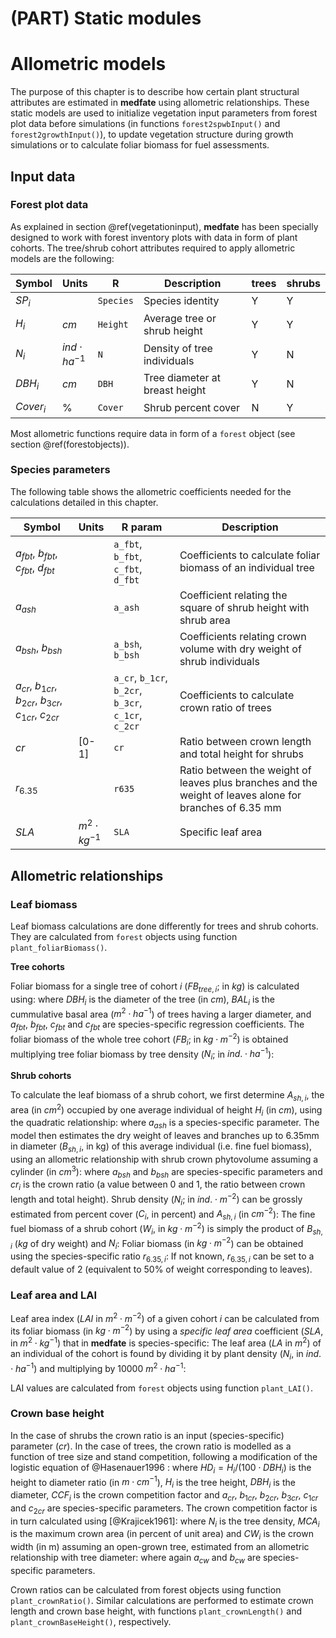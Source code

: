 # (PART) Static modules {-}


# Allometric models {#allometricmodels}

The purpose of this chapter is to describe how certain plant structural attributes are estimated in **medfate** using allometric relationships. These static models are used to initialize vegetation input parameters from forest plot data before simulations (in functions `forest2spwbInput()` and `forest2growthInput()`), to update vegetation structure during growth simulations or to calculate foliar biomass for fuel assessments. 

## Input data

### Forest plot data

As explained in section \@ref(vegetationinput), **medfate** has been specially designed to work with forest inventory plots with data in form of plant cohorts. The tree/shrub cohort attributes required to apply allometric models are the following:

| Symbol | Units | R  | Description                        | trees | shrubs |
|--------|-------|----| ------------------------------------|-----|-----|
| $SP_i$  |  | `Species` | Species identity |  Y  |  Y  |
| $H_i$  | $cm$  | `Height` | Average tree or shrub height |  Y  |  Y  |
| $N_i$ | $ind · ha^{-1}$ | `N` | Density of tree individuals | Y | N |
| $DBH_i$ | $cm$ | `DBH` | Tree diameter at breast height | Y | N |
| $Cover_i$ | % | `Cover` | Shrub percent cover | N | Y |

Most allometric functions require data in form of a `forest` object (see section \@ref(forestobjects)).

### Species parameters

The following table shows the allometric coefficients needed for the calculations detailed in this chapter.

| Symbol       | Units | R param       | Description                      |
|--------------|-------|---------------|----------------------------------|
| $a_{fbt}$, $b_{fbt}$, $c_{fbt}$, $d_{fbt}$ | | `a_fbt`, `b_fbt`, `c_fbt`, `d_fbt` | Coefficients to calculate foliar biomass of an individual tree  |
| $a_{ash}$ | | `a_ash` | Coefficient relating the square of shrub height with shrub area |
| $a_{bsh}$, $b_{bsh}$ | | `a_bsh`, `b_bsh` | Coefficients relating crown volume with dry weight of shrub individuals |
| $a_{cr}$, $b_{1cr}$, $b_{2cr}$, $b_{3cr}$, $c_{1cr}$, $c_{2cr}$ | | `a_cr`, `b_1cr`, `b_2cr`, `b_3cr`, `c_1cr`, `c_2cr` | Coefficients to calculate crown ratio of trees |
| $cr$ | [0-1] | `cr` | Ratio between crown length and total height for shrubs |
| $r_{6.35}$ | | `r635` | Ratio between the weight of leaves plus branches and the weight of leaves alone for branches of 6.35 mm |
| $SLA$  | $m^2 \cdot kg^{-1}$ | `SLA` | Specific leaf area |

## Allometric relationships

### Leaf biomass 

Leaf biomass calculations are done differently for trees and shrub cohorts. They are calculated from `forest` objects using function `plant_foliarBiomass()`.

**Tree cohorts**

Foliar biomass for a single tree of cohort $i$ ($FB_{tree,i}$; in $kg$) is calculated using:
\begin{equation}
FB_{tree,i} = a_{fbt} \cdot DBH_{i}^{b_{fbt}}\cdot e^{c_{fbt}\cdot BAL_i} \cdot DBH_{i}^{d_{fbt} \cdot BA_{sup}}
(\#eq:onetreefoliarbiomass)
\end{equation}
where $DBH_{i}$ is the diameter of the tree (in $cm$), $BAL_i$ is the cummulative basal area ($m^2\cdot ha^{-1}$) of trees having a larger diameter, and $a_{fbt}$, $b_{fbt}$, $c_{fbt}$ and $c_{fbt}$ are species-specific regression coefficients. The foliar biomass of the whole tree cohort ($FB_{i}$; in $kg\cdot m^{-2}$) is obtained multiplying tree foliar biomass by tree density  ($N_{i}$; in $ind.\cdot ha^{-1}$):
\begin{equation}
FB_{i} = FB_{tree,i}\cdot (N_{i}/10000)
(\#eq:treefoliarbiomass)
\end{equation}

**Shrub cohorts**

To calculate the leaf biomass of a shrub cohort, we first determine $A_{sh,i}$, the area (in $cm^2$) occupied by one average individual of height $H_{i}$ (in $cm$), using the quadratic relationship: 
\begin{equation}
A_{sh,i} = a_{ash} \cdot H_{i}^2
\end{equation}
where $a_{ash}$ is a species-specific parameter. The model then estimates the dry weight of leaves and branches up to 6.35mm in diameter ($B_{sh,i}$, in kg) of this average individual (i.e. fine fuel biomass), using an allometric relationship with shrub crown phytovolume assuming a cylinder (in $cm^3$):
\begin{equation}
B_{sh,i} = a_{bsh} \cdot (A_{sh,i}\cdot H_{i}\cdot cr_i)^{b_{bsh}}
\end{equation}
where $a_{bsh}$ and $b_{bsh}$ are species-specific parameters and $cr_i$ is the crown ratio (a value between 0 and 1, the ratio between crown length and total height). Shrub density ($N_{i}$; in $ind.\cdot m^{-2}$) can be grossly estimated from percent cover ($C_{i}$, in percent) and $A_{sh,i}$ (in $cm^{-2}$):
\begin{equation}
N_{i} = \frac{C_{i}/100}{A_{sh,i}/10000}
\end{equation}
The fine fuel biomass of a shrub cohort ($W_{i}$, in $kg \cdot m^{-2}$) is simply the product of $B_{sh,i}$ ($kg$ of dry weight) and $N_{i}$:
\begin{equation}
W_{i} =  B_{sh,i} \cdot N_{i}
(\#eq:shrubloading)
\end{equation}
Foliar biomass (in $kg \cdot m^{-2}$) can be obtained using the species-specific ratio $r_{6.35,i}$:
\begin{equation}
FB_{i} =  W_{i}/r_{6.35, i}
(\#eq:shrubfoliarbiomass)
\end{equation}
If not known, $r_{6.35,i}$ can be set to a default value of 2 (equivalent to 50% of weight corresponding to leaves).


### Leaf area and LAI
Leaf area index ($LAI$ in $m^2 \cdot m^{-2}$) of a given cohort $i$ can be calculated from its foliar biomass (in $kg \cdot m^{-2}$) by using a *specific leaf area* coefficient ($SLA$, in $m^2 \cdot kg^{-1}$) that in **medfate** is species-specific:
\begin{equation}
LAI_{i} =  FB_{i} \cdot SLA
\end{equation}
The leaf area ($LA$ in $m^2$) of an individual of the cohort is found by dividing it by plant density ($N_i$, in $ind.\cdot ha^{-1}$) and multiplying by 10000 $m^2 \cdot ha^{-1}$:
\begin{equation}
LA_{i} =  10000 \cdot LAI_{i} / N_{i}
\end{equation}

LAI values are calculated from `forest` objects using function `plant_LAI()`.

### Crown base height {#crownbaseheight}


In the case of shrubs the crown ratio is an input (species-specific) parameter ($cr$). In the case of trees, the crown ratio is modelled as a function of tree size and stand competition, following a modification of the logistic equation of @Hasenauer1996 :
\begin{equation}
CR_i = \frac{1}{1+e^{-(a_{cr}+b_{1cr}\cdot HD_i +b_{2cr} \cdot (H_i/100)+b_{3cr} \cdot DBH_i^2+c_{1cr} \cdot BAL_i + c_{2cr} \cdot ln(CCF_i))}}
(\#eq:treecrownratio)
\end{equation}
where $HD_i = H_i/(100\cdot DBH_i)$ is the height to diameter ratio (in $m\cdot cm^{-1}$), $H_i$ is the tree height, $DBH_i$ is the diameter, $CCF_i$ is the crown competition factor and $a_{cr}$, $b_{1cr}$, $b_{2cr}$, $b_{3cr}$, $c_{1cr}$ and $c_{2cr}$ are species-specific parameters. The crown competition factor is in turn calculated using [@Krajicek1961]:
\begin{equation}
CCF_i = \sum_{i}{N_i \cdot MCA_i}= \sum_{i}{N_i \cdot \pi \cdot (CW_i/2)^2/100}
\end{equation}
where $N_i$ is the tree density, $MCA_i$ is the maximum crown area (in percent of unit area) and $CW_i$ is the crown width (in m) assuming an open-grown tree, estimated from an allometric relationship with tree diameter:
\begin{equation}
CW_i = a_{cw}\cdot DBH_i^{b_{cw}} 
\end{equation}
where again $a_{cw}$ and $b_{cw}$ are species-specific parameters. 

Crown ratios can be calculated from forest objects using function `plant_crownRatio()`. Similar calculations are performed to estimate crown length and crown base height, with functions `plant_crownLength()` and `plant_crownBaseHeight()`, respectively.
